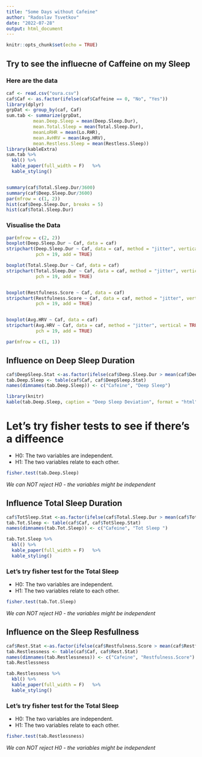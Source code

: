 ```yaml
---
title: "Some Days without Cafeine"
author: "Radoslav Tsvetkov"
date: "2022-07-28"
output: html_document
---
```


```r
knitr::opts_chunk$set(echo = TRUE)
```

## Try to see the influecne of Caffeine on my Sleep

### Here are the data

```r
caf <- read.csv("oura.csv")
caf$Caf <- as.factor(ifelse(caf$Caffeine == 0, "No", "Yes"))
library(dplyr)
grpDat <- group_by(caf, Caf)
sum.tab <- summarize(grpDat, 
          mean.Deep.Sleep = mean(Deep.Sleep.Dur),
          mean.Total.Sleep = mean(Total.Sleep.Dur),
          meanLoRHR = mean(Lo.RHR),
          mean.AvHRV = mean(Avg.HRV),
          mean.Restless.Sleep = mean(Restless.Sleep))
library(kableExtra)
sum.tab %>%
  kbl() %>%
  kable_paper(full_width = F)   %>% 
  kable_styling()


summary(caf$Total.Sleep.Dur/3600)
summary(caf$Deep.Sleep.Dur/3600)
par(mfrow = c(1, 2))
hist(caf$Deep.Sleep.Dur, breaks = 5)
hist(caf$Total.Sleep.Dur)
```

### Visualise the Data
```r
par(mfrow = c(2, 2))
boxplot(Deep.Sleep.Dur ~ Caf, data = caf)
stripchart(Deep.Sleep.Dur ~ Caf, data = caf, method = "jitter", vertical = TRUE,
           pch = 19, add = TRUE)

boxplot(Total.Sleep.Dur ~ Caf, data = caf)
stripchart(Total.Sleep.Dur ~ Caf, data = caf, method = "jitter", vertical = TRUE,
           pch = 19, add = TRUE)


boxplot(Restfulness.Score ~ Caf, data = caf)
stripchart(Restfulness.Score ~ Caf, data = caf, method = "jitter", vertical = TRUE,
           pch = 19, add = TRUE)


boxplot(Avg.HRV ~ Caf, data = caf)
stripchart(Avg.HRV ~ Caf, data = caf, method = "jitter", vertical = TRUE,
           pch = 19, add = TRUE)

par(mfrow = c(1, 1))
```

## Influence on Deep Sleep Duration

```r
caf$DeepSleep.Stat <-as.factor(ifelse(caf$Deep.Sleep.Dur > mean(caf$Deep.Sleep.Dur), "more", "less"))
tab.Deep.Sleep <- table(caf$Caf, caf$DeepSleep.Stat)
names(dimnames(tab.Deep.Sleep)) <- c("Cafeine", "Deep Sleep")

library(knitr)
kable(tab.Deep.Sleep, caption = "Deep Sleep Deviation", format = "html", table.attr = "style='width:30%;'")

```

# Let's try fisher tests to see if there's a diffeence

* H0: The two variables are independent.
* H1: The two variables relate to each other.


```r
fisher.test(tab.Deep.Sleep)
```
*We can NOT reject H0 - the variables might be independent*



## Influence Total Sleep Duration
```r
caf$TotSleep.Stat <-as.factor(ifelse(caf$Total.Sleep.Dur > mean(caf$Total.Sleep.Dur), "more", "less"))
tab.Tot.Sleep <- table(caf$Caf, caf$TotSleep.Stat)
names(dimnames(tab.Tot.Sleep)) <- c("Cafeine", "Tot Sleep ")

tab.Tot.Sleep %>%
  kbl() %>%
  kable_paper(full_width = F)   %>% 
  kable_styling()
```

### Let's try fisher test for the Total Sleep

* H0: The two variables are independent.
* H1: The two variables relate to each other.

```r
fisher.test(tab.Tot.Sleep)
```
*We can NOT reject H0 - the variables might be independent*

## Influence on the Sleep Resfullness 
```r
caf$Rest.Stat <-as.factor(ifelse(caf$Restfulness.Score > mean(caf$Restfulness.Score), "more", "less"))
tab.Restlessness <- table(caf$Caf, caf$Rest.Stat)
names(dimnames(tab.Restlessness)) <- c("Cafeine", "Restfulness.Score")
tab.Restlessness

tab.Restlessness %>%
  kbl() %>%
  kable_paper(full_width = F)   %>% 
  kable_styling()
```

### Let's try fisher test for the Total Sleep

* H0: The two variables are independent.
* H1: The two variables relate to each other.

```r
fisher.test(tab.Restlessness)
```
*We can NOT reject H0 - the variables might be independent*